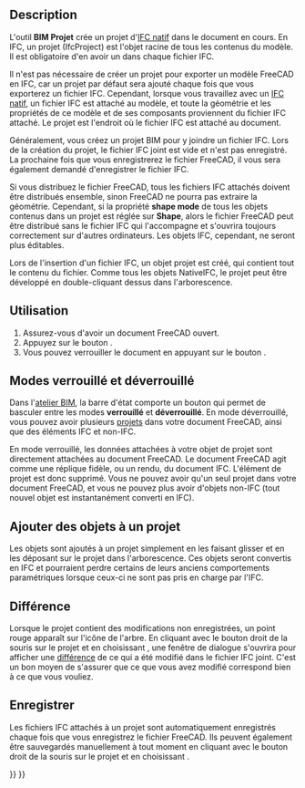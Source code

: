 <languages/>

{{Docnav/fr
|[[BIM_Sketch/fr|Esquisse]]
|[[Arch_Site/fr|Site]]
|[[BIM_Workbench/fr|Atelier BIM]]
|IconL=BIM_Sketch.svg
|IconR=Arch_Site.svg
|IconC=Workbench_BIM.svg
}}

{{GuiCommand/fr
|Name=BIM Project
|Name/fr=BIM Projet
|MenuLocation=3D/BIM → Projet
|Workbenches=[[BIM_Workbench/fr|BIM]]
|Shortcut=
|SeeAlso=
}}

==Description==

<div class="mw-translate-fuzzy">
L'outil '''BIM Projet''' crée un projet d'[[Native_IFC/fr|IFC natif]] dans le document en cours. En IFC, un projet (IfcProject) est l'objet racine de tous les contenus du modèle. Il est obligatoire d'en avoir un dans chaque fichier IFC.
</div>

<div class="mw-translate-fuzzy">
Il n'est pas nécessaire de créer un projet pour exporter un modèle FreeCAD en IFC, car un projet par défaut sera ajouté chaque fois que vous exporterez un fichier IFC. Cependant, lorsque vous travaillez avec un [[Native_IFC/fr|IFC natif]], un fichier IFC est attaché au modèle, et toute la géométrie et les propriétés de ce modèle et de ses composants proviennent du fichier IFC attaché. Le projet est l'endroit où le fichier IFC est attaché au document.
</div>

Généralement, vous créez un projet BIM pour y joindre un fichier IFC. Lors de la création du projet, le fichier IFC joint est vide et n'est pas enregistré. La prochaine fois que vous enregistrerez le fichier FreeCAD, il vous sera également demandé d'enregistrer le fichier IFC.

Si vous distribuez le fichier FreeCAD, tous les fichiers IFC attachés doivent être distribués ensemble, sinon FreeCAD ne pourra pas extraire la géométrie. Cependant, si la propriété '''shape mode''' de tous les objets contenus dans un projet est réglée sur '''Shape''', alors le fichier FreeCAD peut être distribué sans le fichier IFC qui l'accompagne et s'ouvrira toujours correctement sur d'autres ordinateurs. Les objets IFC, cependant, ne seront plus éditables.

Lors de l'insertion d'un fichier IFC, un objet projet est créé, qui contient tout le contenu du fichier. Comme tous les objets NativeIFC, le projet peut être développé en double-cliquant dessus dans l'arborescence.

<span id="Usage"></span>
==Utilisation==

# Assurez-vous d'avoir un document FreeCAD ouvert.
# Appuyez sur le bouton {{Button|[[Image:BIM_Project.svg|16px]] [[BIM_Project/fr|Projet]]}}.
# Vous pouvez verrouiller le document en appuyant sur le bouton {{Button|[[Image:IFC.svg|16px]] [[Native_IFC/fr#Modes_verrouillé_et_déverrouillé|Verrouiller en IFC]]}}.

<span id="Locked_and_unlocked_mode"></span>
== Modes verrouillé et déverrouillé ==

Dans l'[[BIM_Workbench/fr|atelier BIM]], la barre d'état comporte un bouton {{Button|[[Image:IFC.svg|16px]] [[Native_IFC/fr#Modes_verrouillé_et_déverrouillé|Verrouiller en IFC]]}} qui permet de basculer entre les modes '''verrouillé''' et '''déverrouillé'''. En mode déverrouillé, vous pouvez avoir plusieurs [[BIM_Project/fr|projets]] dans votre document FreeCAD, ainsi que des éléments IFC et non-IFC.

En mode verrouillé, les données attachées à votre objet de projet sont directement attachées au document FreeCAD. Le document FreeCAD agit comme une réplique fidèle, ou un rendu, du document IFC. L'élément de projet est donc supprimé. Vous ne pouvez avoir qu'un seul projet dans votre document FreeCAD, et vous ne pouvez plus avoir d'objets non-IFC (tout nouvel objet est instantanément converti en IFC).

<span id="Adding_objects_to_a_project"></span>
==Ajouter des objets à un projet==

Les objets sont ajoutés à un projet simplement en les faisant glisser et en les déposant sur le projet dans l'arborescence. Ces objets seront convertis en IFC et pourraient perdre certains de leurs anciens comportements paramétriques lorsque ceux-ci ne sont pas pris en charge par l'IFC.

<span id="Diff"></span>
==Différence==

<div class="mw-translate-fuzzy">
Lorsque le projet contient des modifications non enregistrées, un point rouge apparaît sur l'icône de l'arbre. En cliquant avec le bouton droit de la souris sur le projet et en choisissant {{MenuCommand|IFC → Différence}}, une fenêtre de dialogue s'ouvrira pour afficher une [https://fr.wikipedia.org/wiki/Diff différence] de ce qui a été modifié dans le fichier IFC joint. C'est un bon moyen de s'assurer que ce que vous avez modifié correspond bien à ce que vous vouliez.
</div>

<span id="Saving"></span>
==Enregistrer==

<div class="mw-translate-fuzzy">
Les fichiers IFC attachés à un projet sont automatiquement enregistrés chaque fois que vous enregistrez le fichier FreeCAD. Ils peuvent également être sauvegardés manuellement à tout moment en cliquant avec le bouton droit de la souris sur le projet et en choisissant {{MenuCommand|IFC → Enregistrer}}.
</div>


{{Docnav/fr
|[[BIM_Sketch/fr|Esquisse]]
|[[Arch_Site/fr|Site]]
|[[BIM_Workbench/fr|Atelier BIM]]
|IconL=BIM_Sketch.svg
|IconR=Arch_Site.svg
|IconC=Workbench_BIM.svg
}}

{{BIM_Tools_navi{{#translation:}}}}
{{Userdocnavi{{#translation:}}}}